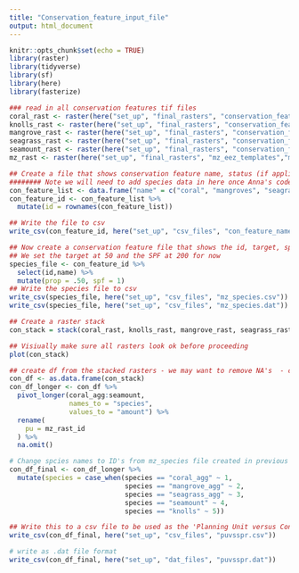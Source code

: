 ```yaml
---
title: "Conservation_feature_input_file"
output: html_document
---
```



```r
knitr::opts_chunk$set(echo = TRUE)
library(raster)
library(tidyverse)
library(sf)
library(here)
library(fasterize)

```


```r
### read in all conservation features tif files
coral_rast <- raster(here("set_up", "final_rasters", "conservation_features", "coral", "coral_agg.tif"))
knolls_rast <- raster(here("set_up", "final_rasters", "conservation_features", "knolls", "knolls.tif"))
mangrove_rast <- raster(here("set_up", "final_rasters", "conservation_features", "mangrove", "mangrove_agg.tif"))
seagrass_rast <- raster(here("set_up", "final_rasters", "conservation_features", "seagrass", "seagrass_agg.tif"))
seamount_rast <- raster(here("set_up", "final_rasters", "conservation_features", "seamount", "seamount.tif"))
mz_rast <- raster(here("set_up", "final_rasters", "mz_eez_templates","mz_rast_id.tif"))
```

```r
## Create a file that shows conservation feature name, status (if applicable), and ID
######## Note we will need to add species data in here once Anna's code is ready
con_feature_list <- data.frame("name" = c("coral", "mangroves", "seagrass", "seamounts", "knolls"), "status" = NA , stringsAsFactors=FALSE)
con_feature_id <- con_feature_list %>% 
  mutate(id = rownames(con_feature_list))

## Write the file to csv 
write_csv(con_feature_id, here("set_up", "csv_files", "con_feature_name_status.csv"))
```


```r
## Now create a conservation feature file that shows the id, target, spf and name **note this is often referred to as the species file for Marxan input which is why it is named that below. 
## We set the target at 50 and the SPF at 200 for now
species_file <- con_feature_id %>%
  select(id,name) %>%
  mutate(prop = .50, spf = 1)
## Write the species file to csv 
write_csv(species_file, here("set_up", "csv_files", "mz_species.csv"))
write_csv(species_file, here("set_up", "csv_files", "mz_species.dat"))
```

```r
## Create a raster stack
con_stack = stack(coral_rast, knolls_rast, mangrove_rast, seagrass_rast, seamount_rast, mz_rast)

## Visiually make sure all rasters look ok before proceeding
plot(con_stack)

## create df from the stacked rasters - we may want to remove NA's  - check more on this
con_df <- as.data.frame(con_stack)
con_df_longer <- con_df %>% 
  pivot_longer(coral_agg:seamount,
               names_to = "species",
               values_to = "amount") %>%
  rename(
    pu = mz_rast_id
  ) %>% 
  na.omit()

# Change spcies names to ID's from mz_species file created in previous step
con_df_final <- con_df_longer %>%
  mutate(species = case_when(species == "coral_agg" ~ 1,
                             species == "mangrove_agg" ~ 2,
                             species == "seagrass_agg" ~ 3,
                             species == "seamount" ~ 4,
                             species == "knolls" ~ 5))
```


```r
## Write this to a csv file to be used as the 'Planning Unit versus Conservation Feature File'
write_csv(con_df_final, here("set_up", "csv_files", "puvsspr.csv"))

# write as .dat file format
write_csv(con_df_final, here("set_up", "dat_files", "puvsspr.dat"))
  
```

